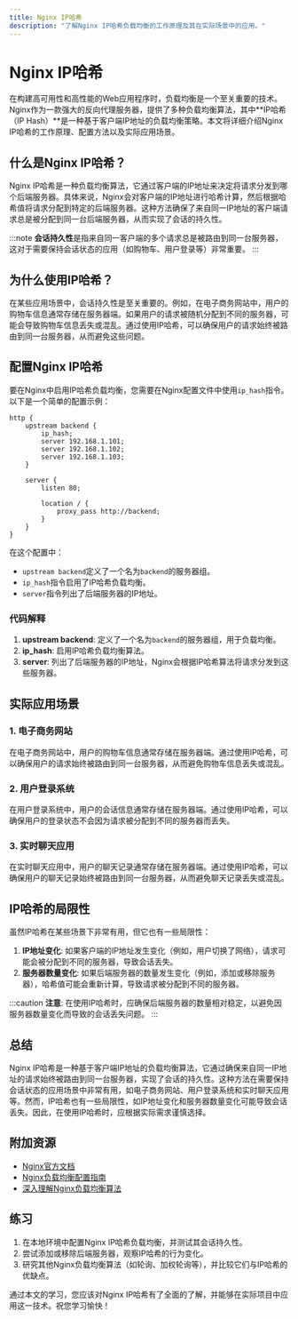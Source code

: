 ```yaml
---
title: Nginx IP哈希
description: "了解Nginx IP哈希负载均衡的工作原理及其在实际场景中的应用。"
---
```


# Nginx IP哈希

在构建高可用性和高性能的Web应用程序时，负载均衡是一个至关重要的技术。Nginx作为一款强大的反向代理服务器，提供了多种负载均衡算法，其中**IP哈希（IP Hash）**是一种基于客户端IP地址的负载均衡策略。本文将详细介绍Nginx IP哈希的工作原理、配置方法以及实际应用场景。

## 什么是Nginx IP哈希？

Nginx IP哈希是一种负载均衡算法，它通过客户端的IP地址来决定将请求分发到哪个后端服务器。具体来说，Nginx会对客户端的IP地址进行哈希计算，然后根据哈希值将请求分配到特定的后端服务器。这种方法确保了来自同一IP地址的客户端请求总是被分配到同一台后端服务器，从而实现了会话的持久性。

:::note
**会话持久性**是指来自同一客户端的多个请求总是被路由到同一台服务器，这对于需要保持会话状态的应用（如购物车、用户登录等）非常重要。
:::

## 为什么使用IP哈希？

在某些应用场景中，会话持久性是至关重要的。例如，在电子商务网站中，用户的购物车信息通常存储在服务器端。如果用户的请求被随机分配到不同的服务器，可能会导致购物车信息丢失或混乱。通过使用IP哈希，可以确保用户的请求始终被路由到同一台服务器，从而避免这些问题。

## 配置Nginx IP哈希

要在Nginx中启用IP哈希负载均衡，您需要在Nginx配置文件中使用`ip_hash`指令。以下是一个简单的配置示例：

```nginx
http {
    upstream backend {
        ip_hash;
        server 192.168.1.101;
        server 192.168.1.102;
        server 192.168.1.103;
    }

    server {
        listen 80;

        location / {
            proxy_pass http://backend;
        }
    }
}
```

在这个配置中：

- `upstream backend`定义了一个名为`backend`的服务器组。
- `ip_hash`指令启用了IP哈希负载均衡。
- `server`指令列出了后端服务器的IP地址。

### 代码解释

1. **upstream backend**: 定义了一个名为`backend`的服务器组，用于负载均衡。
2. **ip_hash**: 启用IP哈希负载均衡算法。
3. **server**: 列出了后端服务器的IP地址，Nginx会根据IP哈希算法将请求分发到这些服务器。

## 实际应用场景

### 1. 电子商务网站

在电子商务网站中，用户的购物车信息通常存储在服务器端。通过使用IP哈希，可以确保用户的请求始终被路由到同一台服务器，从而避免购物车信息丢失或混乱。

### 2. 用户登录系统

在用户登录系统中，用户的会话信息通常存储在服务器端。通过使用IP哈希，可以确保用户的登录状态不会因为请求被分配到不同的服务器而丢失。

### 3. 实时聊天应用

在实时聊天应用中，用户的聊天记录通常存储在服务器端。通过使用IP哈希，可以确保用户的聊天记录始终被路由到同一台服务器，从而避免聊天记录丢失或混乱。

## IP哈希的局限性

虽然IP哈希在某些场景下非常有用，但它也有一些局限性：

1. **IP地址变化**: 如果客户端的IP地址发生变化（例如，用户切换了网络），请求可能会被分配到不同的服务器，导致会话丢失。
2. **服务器数量变化**: 如果后端服务器的数量发生变化（例如，添加或移除服务器），哈希值可能会重新计算，导致请求被分配到不同的服务器。

:::caution
**注意**: 在使用IP哈希时，应确保后端服务器的数量相对稳定，以避免因服务器数量变化而导致的会话丢失问题。
:::

## 总结

Nginx IP哈希是一种基于客户端IP地址的负载均衡算法，它通过确保来自同一IP地址的请求始终被路由到同一台服务器，实现了会话的持久性。这种方法在需要保持会话状态的应用场景中非常有用，如电子商务网站、用户登录系统和实时聊天应用等。然而，IP哈希也有一些局限性，如IP地址变化和服务器数量变化可能导致会话丢失。因此，在使用IP哈希时，应根据实际需求谨慎选择。

## 附加资源

- [Nginx官方文档](https://nginx.org/en/docs/)
- [Nginx负载均衡配置指南](https://www.nginx.com/resources/glossary/load-balancing/)
- [深入理解Nginx负载均衡算法](https://www.digitalocean.com/community/tutorials/understanding-nginx-http-proxying-load-balancing)

## 练习

1. 在本地环境中配置Nginx IP哈希负载均衡，并测试其会话持久性。
2. 尝试添加或移除后端服务器，观察IP哈希的行为变化。
3. 研究其他Nginx负载均衡算法（如轮询、加权轮询等），并比较它们与IP哈希的优缺点。

通过本文的学习，您应该对Nginx IP哈希有了全面的了解，并能够在实际项目中应用这一技术。祝您学习愉快！
